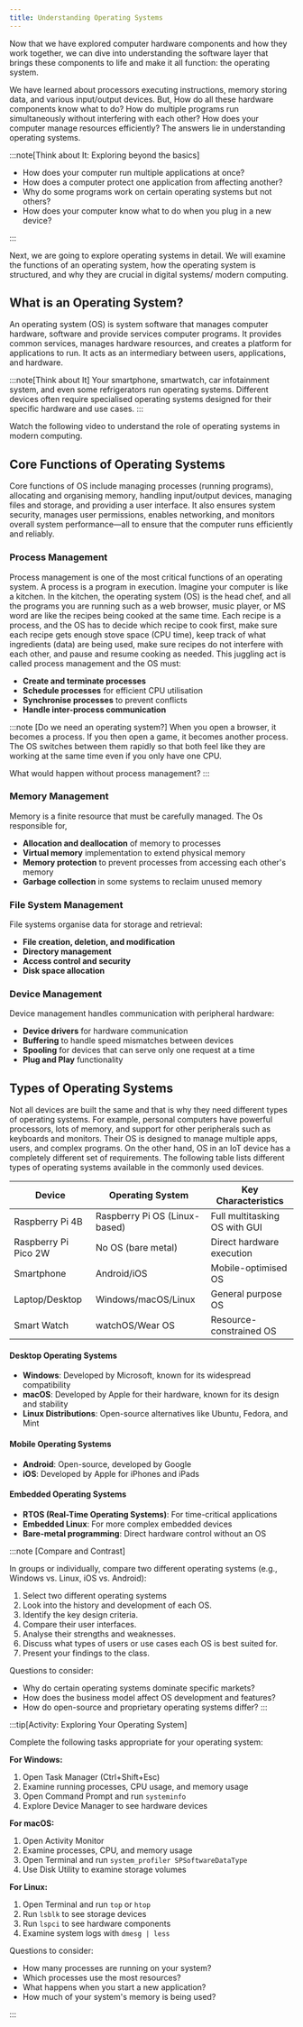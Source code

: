 ```yaml
---
title: Understanding Operating Systems
---
```



Now that we have explored computer hardware components and how they work together, we can dive into understanding the software layer that brings these components to life and make it all function: the operating system.

We have learned about processors executing instructions, memory storing data, and various input/output devices. But, How do all these hardware components know what to do? How do multiple programs run simultaneously without interfering with each other? How does your computer manage resources efficiently? The answers lie in understanding operating systems.

:::note[Think about It: Exploring beyond the basics]

- How does your computer run multiple applications at once?
- How does a computer protect one application from affecting another?
- Why do some programs work on certain operating systems but not others?
- How does your computer know what to do when you plug in a new device?
  
:::

Next, we are going to explore operating systems in detail. We will examine the functions of an operating system, how the operating system is structured, and why they are crucial in digital systems/ modern computing.

## What is an Operating System?

An operating system (OS) is system software that manages computer hardware, software and provide services computer programs. It provides common services, manages hardware resources, and creates a platform for applications to run. It acts as an intermediary between users, applications, and hardware.

:::note[Think about It]
Your smartphone, smartwatch, car infotainment system, and even some refrigerators run operating systems. Different devices often require specialised operating systems designed for their specific hardware and use cases.
:::

Watch the following video to understand the role of operating systems in modern computing.

<div class='not-content'>
  <YouTube id='fkGCLIQx1MI' params='fs=1&modestbranding=1&rel=0&autoplay=1' />
</div>


## Core Functions of Operating Systems
Core functions of OS include managing processes (running programs), allocating and organising memory, handling input/output devices, managing files and storage, and providing a user interface. It also ensures system security, manages user permissions, enables networking, and monitors overall system performance—all to ensure that the computer runs efficiently and reliably.

### Process Management

Process management is one of the most critical functions of an operating system. A process is a program in execution. Imagine your computer is like a kitchen. In the kitchen, the operating system (OS) is the head chef, and all the programs you are running such as a web browser, music player, or MS word are like the recipes being cooked at the same time. Each recipe is a process, and the OS has to decide which recipe to cook first, make sure each recipe gets enough stove space (CPU time), keep track of what ingredients (data) are being used, make sure recipes do not interfere with each other, and pause and resume cooking as needed. This juggling act is called process management and the OS must:

- **Create and terminate processes**
- **Schedule processes** for efficient CPU utilisation
- **Synchronise processes** to prevent conflicts
- **Handle inter-process communication**

:::note [Do we need an operating system?]
When you open a browser, it becomes a process. If you then open a game, it becomes another process. The OS switches between them rapidly so that both feel like they are working at the same time even if you only have one CPU.

What would happen without process management?
:::

### Memory Management

Memory is a finite resource that must be carefully managed. The Os responsible for, 

- **Allocation and deallocation** of memory to processes
- **Virtual memory** implementation to extend physical memory
- **Memory protection** to prevent processes from accessing each other's memory
- **Garbage collection** in some systems to reclaim unused memory

### File System Management

File systems organise data for storage and retrieval:

- **File creation, deletion, and modification**
- **Directory management**
- **Access control and security**
- **Disk space allocation**

### Device Management

Device management handles communication with peripheral hardware:

- **Device drivers** for hardware communication
- **Buffering** to handle speed mismatches between devices
- **Spooling** for devices that can serve only one request at a time
- **Plug and Play** functionality

## Types of Operating Systems

Not all devices are built the same and that is why they need different types of operating systems. For example, personal computers have powerful processors, lots of memory, and support for other peripherals such as keyboards and monitors. Their OS is designed to manage multiple apps, users, and complex programs. On the other hand, OS in an IoT device has a completely different set of requirements.  The following table lists different types of operating systems available in the commonly used devices. 

| Device               | Operating System              | Key Characteristics           |
| -------------------- | ----------------------------- | ----------------------------- |
| Raspberry Pi 4B      | Raspberry Pi OS (Linux-based) | Full multitasking OS with GUI |
| Raspberry Pi Pico 2W | No OS (bare metal)            | Direct hardware execution     |
| Smartphone           | Android/iOS                   | Mobile-optimised OS           |
| Laptop/Desktop       | Windows/macOS/Linux           | General purpose OS            |
| Smart Watch          | watchOS/Wear OS               | Resource-constrained OS       |

#### Desktop Operating Systems

- **Windows**: Developed by Microsoft, known for its widespread compatibility
- **macOS**: Developed by Apple for their hardware, known for its design and stability
- **Linux Distributions**: Open-source alternatives like Ubuntu, Fedora, and Mint

#### Mobile Operating Systems

- **Android**: Open-source, developed by Google
- **iOS**: Developed by Apple for iPhones and iPads

#### Embedded Operating Systems

- **RTOS (Real-Time Operating Systems)**: For time-critical applications
- **Embedded Linux**: For more complex embedded devices
- **Bare-metal programming**: Direct hardware control without an OS


:::note [Compare and Contrast]

In groups or individually, compare two different operating systems (e.g., Windows vs. Linux, iOS vs. Android):

1. Select two different operating systems 
2. Look into the history and development of each OS.
3. Identify the key design criteria.
4. Compare their user interfaces.
5. Analyse their strengths and weaknesses.
6. Discuss what types of users or use cases each OS is best suited for.
7. Present your findings to the class.

Questions to consider:
- Why do certain operating systems dominate specific markets?
- How does the business model affect OS development and features?
- How do open-source and proprietary operating systems differ?
:::



:::tip[Activity: Exploring Your Operating System]

Complete the following tasks appropriate for your operating system:

**For Windows:**
1. Open Task Manager (Ctrl+Shift+Esc)
2. Examine running processes, CPU usage, and memory usage
3. Open Command Prompt and run `systeminfo`
4. Explore Device Manager to see hardware devices

**For macOS:**
1. Open Activity Monitor
2. Examine processes, CPU, and memory usage
3. Open Terminal and run `system_profiler SPSoftwareDataType`
4. Use Disk Utility to examine storage volumes

**For Linux:**
1. Open Terminal and run `top` or `htop`
2. Run `lsblk` to see storage devices
3. Run `lspci` to see hardware components
4. Examine system logs with `dmesg | less`

Questions to consider:
- How many processes are running on your system?
- Which processes use the most resources?
- What happens when you start a new application?
- How much of your system's memory is being used?
  
:::